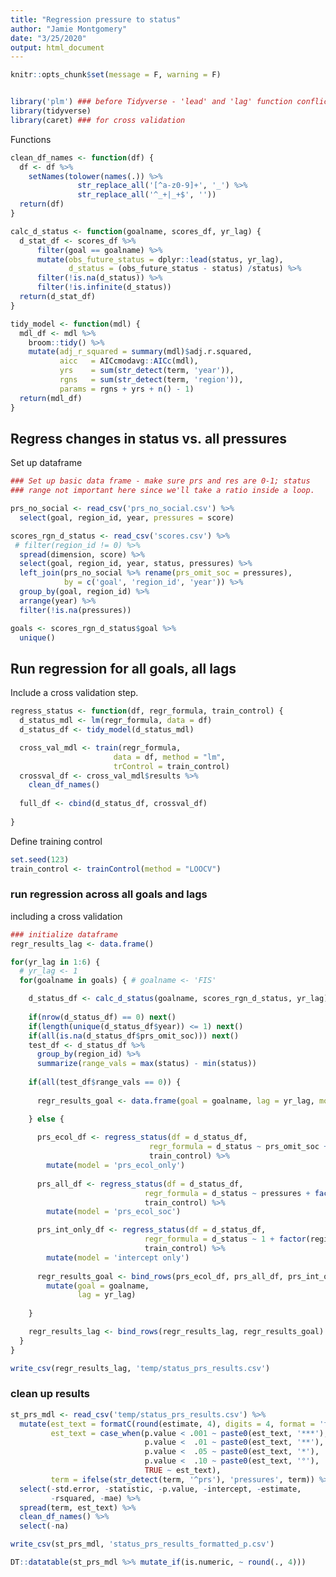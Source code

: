 ```yaml
---
title: "Regression pressure to status"
author: "Jamie Montgomery"
date: "3/25/2020"
output: html_document
---
```


```r
knitr::opts_chunk$set(message = F, warning = F)


library('plm') ### before Tidyverse - 'lead' and 'lag' function conflict
library(tidyverse)
library(caret) ### for cross validation
```

Functions
```r
clean_df_names <- function(df) {
  df <- df %>%
    setNames(tolower(names(.)) %>%
               str_replace_all('[^a-z0-9]+', '_') %>%
               str_replace_all('^_+|_+$', ''))
  return(df)
}

calc_d_status <- function(goalname, scores_df, yr_lag) {
  d_stat_df <- scores_df %>%
      filter(goal == goalname) %>%
      mutate(obs_future_status = dplyr::lead(status, yr_lag),
             d_status = (obs_future_status - status) /status) %>%
      filter(!is.na(d_status)) %>%
      filter(!is.infinite(d_status))
  return(d_stat_df)
}

tidy_model <- function(mdl) {
  mdl_df <- mdl %>%
    broom::tidy() %>%
    mutate(adj_r_squared = summary(mdl)$adj.r.squared,
           aicc   = AICcmodavg::AICc(mdl), 
           yrs    = sum(str_detect(term, 'year')),
           rgns   = sum(str_detect(term, 'region')),
           params = rgns + yrs + n() - 1)
  return(mdl_df)
}
```

## Regress changes in status vs. all pressures

Set up dataframe

```r
### Set up basic data frame - make sure prs and res are 0-1; status
### range not important here since we'll take a ratio inside a loop.

prs_no_social <- read_csv('prs_no_social.csv') %>%
  select(goal, region_id, year, pressures = score)

scores_rgn_d_status <- read_csv('scores.csv') %>%
 # filter(region_id != 0) %>%
  spread(dimension, score) %>%
  select(goal, region_id, year, status, pressures) %>%
  left_join(prs_no_social %>% rename(prs_omit_soc = pressures), 
            by = c('goal', 'region_id', 'year')) %>%
  group_by(goal, region_id) %>%
  arrange(year) %>%
  filter(!is.na(pressures))

goals <- scores_rgn_d_status$goal %>% 
  unique()
```

## Run regression for all goals, all lags
Include a cross validation step.

```r
regress_status <- function(df, regr_formula, train_control) {
  d_status_mdl <- lm(regr_formula, data = df)
  d_status_df <- tidy_model(d_status_mdl)

  cross_val_mdl <- train(regr_formula, 
                       data = df, method = "lm",
                       trControl = train_control)
  crossval_df <- cross_val_mdl$results %>%
    clean_df_names()
  
  full_df <- cbind(d_status_df, crossval_df)
  
}
```

Define training control
```r
set.seed(123)
train_control <- trainControl(method = "LOOCV")
```

### run regression across all goals and lags
including a cross validation
```r
### initialize dataframe
regr_results_lag <- data.frame()

for(yr_lag in 1:6) {
  # yr_lag <- 1
  for(goalname in goals) { # goalname <- 'FIS'

    d_status_df <- calc_d_status(goalname, scores_rgn_d_status, yr_lag)
    
    if(nrow(d_status_df) == 0) next()
    if(length(unique(d_status_df$year)) <= 1) next()
    if(all(is.na(d_status_df$prs_omit_soc))) next()
    test_df <- d_status_df %>%
      group_by(region_id) %>%
      summarize(range_vals = max(status) - min(status))
    
    if(all(test_df$range_vals == 0)) {
      
      regr_results_goal <- data.frame(goal = goalname, lag = yr_lag, model_error = 'no change in status')

    } else {
      
      prs_ecol_df <- regress_status(df = d_status_df, 
                               regr_formula = d_status ~ prs_omit_soc + factor(region_id) + factor(year), 
                               train_control) %>%
        mutate(model = 'prs_ecol_only')
      
      prs_all_df <- regress_status(df = d_status_df, 
                              regr_formula = d_status ~ pressures + factor(region_id) + factor(year), 
                              train_control) %>%
        mutate(model = 'prs_ecol_soc')

      prs_int_only_df <- regress_status(df = d_status_df, 
                              regr_formula = d_status ~ 1 + factor(region_id) + factor(year), 
                              train_control) %>%
        mutate(model = 'intercept only')
      
      regr_results_goal <- bind_rows(prs_ecol_df, prs_all_df, prs_int_only_df) %>%
        mutate(goal = goalname, 
               lag = yr_lag)
      
    }

    regr_results_lag <- bind_rows(regr_results_lag, regr_results_goal)
  }
}

write_csv(regr_results_lag, 'temp/status_prs_results.csv')
```

### clean up results
```r
st_prs_mdl <- read_csv('temp/status_prs_results.csv') %>%
  mutate(est_text = formatC(round(estimate, 4), digits = 4, format = 'f'),
         est_text = case_when(p.value < .001 ~ paste0(est_text, '***'),
                              p.value <  .01 ~ paste0(est_text, '**'),
                              p.value <  .05 ~ paste0(est_text, '*'),
                              p.value <  .10 ~ paste0(est_text, '°'),
                              TRUE ~ est_text),
         term = ifelse(str_detect(term, '^prs'), 'pressures', term)) %>%
  select(-std.error, -statistic, -p.value, -intercept, -estimate,
         -rsquared, -mae) %>%
  spread(term, est_text) %>%
  clean_df_names() %>%
  select(-na)

write_csv(st_prs_mdl, 'status_prs_results_formatted_p.csv')

DT::datatable(st_prs_mdl %>% mutate_if(is.numeric, ~ round(., 4)))
```




